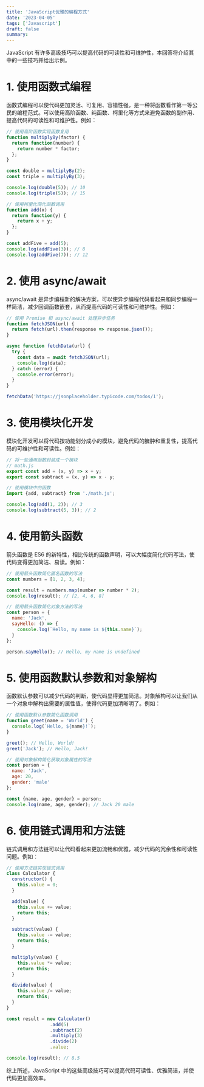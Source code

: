 ```yaml
---
title: 'JavaScript优雅的编程方式'
date: '2023-04-05'
tags: ['Javascript']
draft: false
summary: 
---
```


JavaScript 有许多高级技巧可以提高代码的可读性和可维护性，本回答将介绍其中的一些技巧并给出示例。

# 1. 使用函数式编程

函数式编程可以使代码更加灵活、可复用、容错性强，是一种将函数看作第一等公民的编程范式。可以使用高阶函数、纯函数、柯里化等方式来避免函数的副作用、提高代码的可读性和可维护性。例如：

```javascript
// 使用高阶函数实现函数复用
function multiplyBy(factor) {
  return function(number) {
    return number * factor;
  };
}

const double = multiplyBy(2);
const triple = multiplyBy(3);

console.log(double(5)); // 10
console.log(triple(5)); // 15

// 使用柯里化简化函数调用
function add(x) {
  return function(y) {
    return x + y;
  };
}

const addFive = add(5);
console.log(addFive(3)); // 8
console.log(addFive(7)); // 12
```

# 2. 使用 async/await

async/await 是异步编程新的解决方案，可以使异步编程代码看起来和同步编程一样简洁，减少回调函数嵌套，从而提高代码的可读性和可维护性。例如：

```javascript
// 使用 Promise 和 async/await 处理异步任务
function fetchJSON(url) {
  return fetch(url).then(response => response.json());
}

async function fetchData(url) {
  try {
    const data = await fetchJSON(url);
    console.log(data);
  } catch (error) {
    console.error(error);
  }
}

fetchData('https://jsonplaceholder.typicode.com/todos/1');
```

# 3. 使用模块化开发

模块化开发可以将代码按功能划分成小的模块，避免代码的臃肿和重复性，提高代码的可维护性和可读性。例如：

```javascript
// 将一些通用函数封装成一个模块
// math.js
export const add = (x, y) => x + y;
export const subtract = (x, y) => x - y;

// 使用模块中的函数
import {add, subtract} from './math.js';

console.log(add(1, 2)); // 3
console.log(subtract(5, 3)); // 2
```

# 4. 使用箭头函数

箭头函数是 ES6 的新特性，相比传统的函数声明，可以大幅度简化代码写法，使代码变得更加简洁、易读。例如：

```javascript
// 使用箭头函数简化匿名函数的写法
const numbers = [1, 2, 3, 4];

const result = numbers.map(number => number * 2);
console.log(result); // [2, 4, 6, 8]

// 使用箭头函数简化对象方法的写法
const person = {
  name: 'Jack',
  sayHello: () => {
    console.log(`Hello, my name is ${this.name}`);
  }
};

person.sayHello(); // Hello, my name is undefined
```

# 5. 使用函数默认参数和对象解构

函数默认参数可以减少代码的判断，使代码显得更加简洁。对象解构可以让我们从一个对象中解构出需要的属性值，使得代码更加清晰明了。例如：

```javascript
// 使用函数默认参数简化函数调用
function greet(name = 'World') {
  console.log(`Hello, ${name}!`);
}

greet(); // Hello, World!
greet('Jack'); // Hello, Jack!

// 使用对象解构简化获取对象属性的写法
const person = {
  name: 'Jack',
  age: 20,
  gender: 'male'
};

const {name, age, gender} = person;
console.log(name, age, gender); // Jack 20 male
```

# 6. 使用链式调用和方法链

链式调用和方法链可以让代码看起来更加流畅和优雅，减少代码的冗余性和可读性问题。例如：

```javascript
// 使用方法链实现链式调用
class Calculator {
  constructor() {
    this.value = 0;
  }

  add(value) {
    this.value += value;
    return this;
  }

  subtract(value) {
    this.value -= value;
    return this;
  }

  multiply(value) {
    this.value *= value;
    return this;
  }

  divide(value) {
    this.value /= value;
    return this;
  }
}

const result = new Calculator()
                .add(5)
                .subtract(2)
                .multiply(3)
                .divide(2)
                .value;

console.log(result); // 8.5
```

综上所述，JavaScript 中的这些高级技巧可以提高代码可读性、优雅简洁，并使代码更加高效率。
